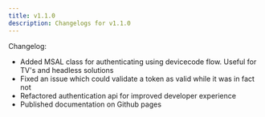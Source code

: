 ```yaml
---
title: v1.1.0
description: Changelogs for v1.1.0
---
```


Changelog:

- Added MSAL class for authenticating using devicecode flow. Useful for TV's and headless solutions
- Fixed an issue which could validate a token as valid while it was in fact not
- Refactored authentication api for improved developer experience
- Published documentation on Github pages